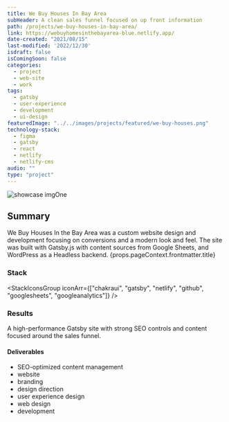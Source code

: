 ```yaml
---
title: We Buy Houses In Bay Area
subHeader: A clean sales funnel focused on up front information
path: /projects/we-buy-houses-in-bay-area/
link: https://webuyhomesinthebayarea-blue.netlify.app/
date-created: "2021/08/15"
last-modified: '2022/12/30'
isdraft: false
isComingSoon: false
categories:
  - project
  - web-site
  - work
tags:
  - gatsby
  - user-experience
  - development
  - ui-design
featuredImage: "../../images/projects/featured/we-buy-houses.png"
technology-stack:
  - figma
  - gatsby
  - react
  - netlify
  - netlify-cms
audio: ""
type: "project"
---
```




![showcase imgOne](/images/projects/featured/we-buy-houses.png)

## Summary 

<Heading as="div" size="md">
  We Buy Houses In the Bay Area was a custom website design and development focusing on conversions and a modern look and feel. The site was built with Gatsby.js with content sources from Google Sheets, and WordPress as a Headless backend.
</Heading>

<Link asExternal variant="linkOne" href={props.pageContext.frontmatter.link} target="_blank">{props.pageContext.frontmatter.title}<ExternalLinkIcon mx="2px" /></Link>

### Stack

<StackIconsGroup iconArr={["chakraui", "gatsby", "netlify", "github", "googlesheets", "googleanalytics"]} />

### Results

<Box mb={6} as="video" controls autoplay="autoplay" muted="true" loop >
  <source src={Tour} type="video/mp4" />
</Box>

A high-performance Gatsby site with strong SEO controls and content focused around the sales funnel. 

#### Deliverables

- SEO-optimized content management 
- website
- branding
- design direction
- user experience design
- web design
- development


